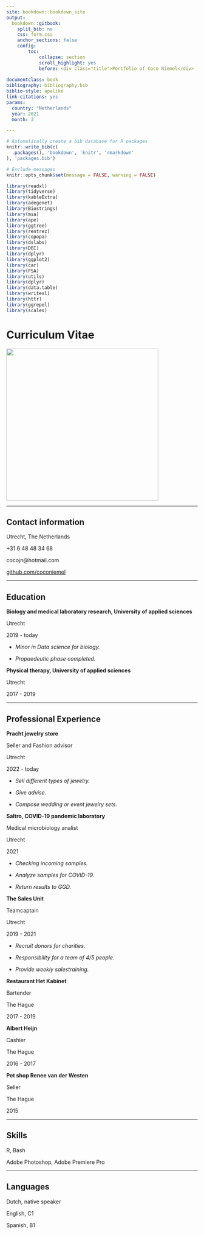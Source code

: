 ```yaml
---
site: bookdown::bookdown_site
output: 
  bookdown::gitbook:
    split_bib: no
    css: form.css
    anchor_sections: false
    config:
        toc:  
            collapse: section
            scroll_highlight: yes
            before: <div class="title">Portfolio of Coco Niemel</div>
            
documentclass: book
bibliography: bibliography.bib
biblio-style: apalike
link-citations: yes
params:
  country: "Netherlands"
  year: 2021
  month: 3

---
```


```r
# Automatically create a bib database for R packages
knitr::write_bib(c(
  .packages(), 'bookdown', 'knitr', 'rmarkdown'
), 'packages.bib')

# Exclude messages
knitr::opts_chunk$set(message = FALSE, warning = FALSE)
```

```r

library(readxl)
library(tidyverse)
library(kableExtra)
library(adegenet)
library(Biostrings)
library(msa)
library(ape)
library(ggtree)
library(rentrez)
library(copopa)
library(dslabs)
library(DBI)
library(dplyr)
library(ggplot2)
library(car)
library(FSA)
library(utils)
library(dplyr)
library(data.table)
library(writexl)
library(httr)
library(ggrepel)
library(scales)

```

# Curriculum Vitae {-}

<img src="images/resume.jpg"
     width="400" 
     height="400"/>

----

## Contact information {-}

<i class="fa fa-home"></i> Utrecht, The Netherlands<br>

<i class="fa fa-phone"></i> +31 6 48 48 34 68

<i class="fa fa-envelope"></i> cocojn@hotmail.com

<i class="fa fa-github"></i> [github.com/coconiemel](https://github.com/coconiemel)

----

## Education {-}

__Biology and medical laboratory research, University of applied sciences__ 

Utrecht

2019 - today

- _Minor in Data science for biology._

- _Propaedeutic phase completed._

__Physical therapy, University of applied sciences__

Utrecht

2017 - 2019

----

## Professional Experience {-}

__Pracht jewelry store__

Seller and Fashion advisor

Utrecht

2022 - today

- _Sell different types of jewelry._

- _Give advise._

- _Compose wedding or event  jewelry sets._

__Saltro, COVID-19 pandemic laboratory__

Medical microbiology analist

Utrecht

2021

- _Checking incoming samples._

- _Analyze samples for COVID-19._

- _Return results to GGD._ 

__The Sales Unit__

Teamcaptain

Utrecht

2019 - 2021

- _Recruit donors for charities._

- _Responsibility for a team of 4/5 people._

- _Provide weekly salestraining._

__Restaurant Het Kabinet__ 

Bartender

The Hague

2017 - 2019

__Albert Heijn__ 

Cashier

The Hague

2016 - 2017

__Pet shop Renee van der Westen__ 

Seller

The Hague

2015

----

## Skills {-}

R, Bash

Adobe Photoshop, Adobe Premiere Pro

----

## Languages {-}

Dutch, native speaker

English, C1

Spanish, B1
